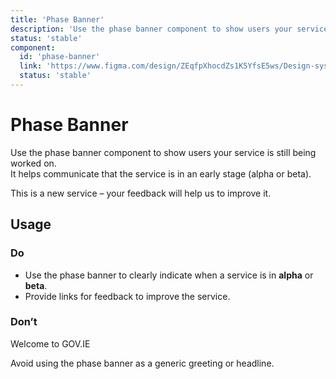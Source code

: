 ```yaml
---
title: 'Phase Banner'
description: 'Use the phase banner component to show users your service is still being worked on.'
status: 'stable'
component:
  id: 'phase-banner'
  link: 'https://www.figma.com/design/ZEqfpXhocdZs1K5YfsE5ws/Design-system?node-id=8640-57605&m=dev'
  status: 'stable'
---
```


# Phase Banner

Use the phase banner component to show users your service is still being worked on.  
It helps communicate that the service is in an early stage (alpha or beta).

<Section current="design">

<ComponentContainer>
  <PhaseBanner level="Alpha">
    This is a new service – your <Link href="/">feedback</Link> will help us to
    improve it.
  </PhaseBanner>
</ComponentContainer>

<FigmaPreviewButton href="https://www.figma.com/design/ZEqfpXhocdZs1K5YfsE5ws/Design-system?node-id=8640-57605&m=dev" />

## Usage

### Do

- Use the phase banner to clearly indicate when a service is in **alpha** or **beta**.
- Provide links for feedback to improve the service.

### Don’t

<ComponentContainer>
  <PhaseBanner level="Alpha">Welcome to GOV.IE</PhaseBanner>
</ComponentContainer>

Avoid using the phase banner as a generic greeting or headline.

</Section>
